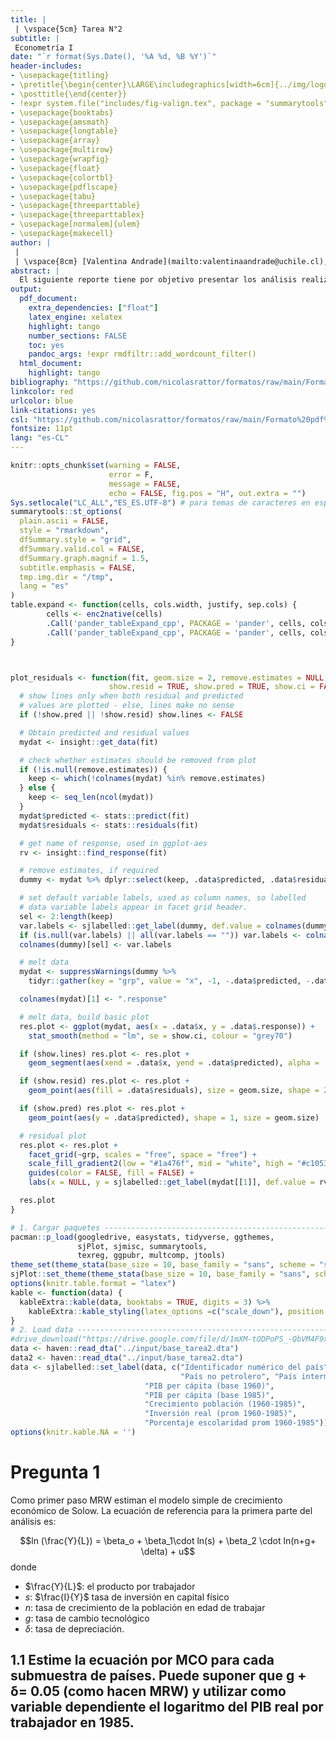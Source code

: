 ```yaml
---
title: |
 | \vspace{5cm} Tarea N°2 
subtitle: |
 Econometría I
date: "`r format(Sys.Date(), '%A %d, %B %Y')`"
header-includes:
- \usepackage{titling}
- \pretitle{\begin{center}\LARGE\includegraphics[width=6cm]{../img/logo-ie-uc.png}\\[\bigskipamount]}
- \posttitle{\end{center}}
- !expr system.file("includes/fig-valign.tex", package = "summarytools")
- \usepackage{booktabs}
- \usepackage{amsmath}
- \usepackage{longtable}
- \usepackage{array}
- \usepackage{multirow}
- \usepackage{wrapfig}
- \usepackage{float}
- \usepackage{colortbl}
- \usepackage{pdflscape}
- \usepackage{tabu}
- \usepackage{threeparttable}
- \usepackage{threeparttablex}
- \usepackage[normalem]{ulem}
- \usepackage{makecell}
author: | 
 | 
 | \vspace{8cm} [Valentina Andrade](mailto:valentinaandrade@uchile.cl), [Andrés Izquierdo](mailto:andres.izquierdo.ib@uc.cl) y [Pablo Ulriksen](mailto:pulriksen@uc.cl)
abstract: |
  El siguiente reporte tiene por objetivo presentar los análisis realizados en la Tarea N°2 del ramo Econometría I dictado por el profesor Juan Urquiza. Se analizan (...). El método utilizado implica la estimación de un modelo de regresión lineal múltiple que incorpora predictores económicos y sociales. Los resultados muestran (...).El código del reporte, así como los análisis adicionales [se pueden obtener en el siguiente link](https://github.com/valentinaandrade/econometrics/blob/main/R/02tarea.Rmd)
output:
  pdf_document:
    extra_dependencies: ["float"]
    latex_engine: xelatex
    highlight: tango
    number_sections: FALSE
    toc: yes
    pandoc_args: !expr rmdfiltr::add_wordcount_filter()
  html_document:
    highlight: tango
bibliography: "https://github.com/nicolasrattor/formatos/raw/main/Formato%20pdf%20uc/input/bib/bib.bib"
linkcolor: red
urlcolor: blue
link-citations: yes
csl: "https://github.com/nicolasrattor/formatos/raw/main/Formato%20pdf%20uc/input/bib/apa.csl"
fontsize: 11pt
lang: "es-CL"
---
```


```r
knitr::opts_chunk$set(warning = FALSE,
                      error = F, 
                      message = FALSE,
                      echo = FALSE, fig.pos = "H", out.extra = "") 
Sys.setlocale("LC_ALL","ES_ES.UTF-8") # para temas de caracteres en español, recomendable
summarytools::st_options(
  plain.ascii = FALSE, 
  style = "rmarkdown",
  dfSummary.style = "grid",
  dfSummary.valid.col = FALSE,
  dfSummary.graph.magnif = 1.5,
  subtitle.emphasis = FALSE,
  tmp.img.dir = "/tmp",
  lang = "es"
)
table.expand <- function(cells, cols.width, justify, sep.cols) {
        cells <- enc2native(cells)
        .Call('pander_tableExpand_cpp', PACKAGE = 'pander', cells, cols.width, justify, sep.cols, style)
        .Call('pander_tableExpand_cpp', PACKAGE = 'pander', cells, cols.width, justify, sep.cols, style)
}



plot_residuals <- function(fit, geom.size = 2, remove.estimates = NULL, show.lines = TRUE,
                      show.resid = TRUE, show.pred = TRUE, show.ci = FALSE) {
  # show lines only when both residual and predicted
  # values are plotted - else, lines make no sense
  if (!show.pred || !show.resid) show.lines <- FALSE

  # Obtain predicted and residual values
  mydat <- insight::get_data(fit)

  # check whether estimates should be removed from plot
  if (!is.null(remove.estimates)) {
    keep <- which(!colnames(mydat) %in% remove.estimates)
  } else {
    keep <- seq_len(ncol(mydat))
  }
  mydat$predicted <- stats::predict(fit)
  mydat$residuals <- stats::residuals(fit)

  # get name of response, used in ggplot-aes
  rv <- insight::find_response(fit)

  # remove estimates, if required
  dummy <- mydat %>% dplyr::select(keep, .data$predicted, .data$residuals)

  # set default variable labels, used as column names, so labelled
  # data variable labels appear in facet grid header.
  sel <- 2:length(keep)
  var.labels <- sjlabelled::get_label(dummy, def.value = colnames(dummy)[sel])[sel]
  if (is.null(var.labels) || all(var.labels == "")) var.labels <- colnames(dummy)[sel]
  colnames(dummy)[sel] <- var.labels

  # melt data
  mydat <- suppressWarnings(dummy %>%
    tidyr::gather(key = "grp", value = "x", -1, -.data$predicted, -.data$residuals))

  colnames(mydat)[1] <- ".response"

  # melt data, build basic plot
  res.plot <- ggplot(mydat, aes(x = .data$x, y = .data$.response)) +
    stat_smooth(method = "lm", se = show.ci, colour = "grey70")

  if (show.lines) res.plot <- res.plot +
    geom_segment(aes(xend = .data$x, yend = .data$predicted), alpha = .3)

  if (show.resid) res.plot <- res.plot +
    geom_point(aes(fill = .data$residuals), size = geom.size, shape = 21, colour = "grey50")

  if (show.pred) res.plot <- res.plot +
    geom_point(aes(y = .data$predicted), shape = 1, size = geom.size)

  # residual plot
  res.plot <- res.plot +
    facet_grid(~grp, scales = "free", space = "free") +
    scale_fill_gradient2(low = "#1a476f", mid = "white", high = "#c10534") +
    guides(color = FALSE, fill = FALSE) +
    labs(x = NULL, y = sjlabelled::get_label(mydat[[1]], def.value = rv))

  res.plot
}

```

```r
# 1. Cargar paquetes ------------------------------------------------------
pacman::p_load(googledrive, easystats, tidyverse, ggthemes,
               sjPlot, sjmisc, summarytools,
               texreg, ggpubr, multcomp, jtools)
theme_set(theme_stata(base_size = 10, base_family = "sans", scheme = "s2color"))
sjPlot::set_theme(theme_stata(base_size = 10, base_family = "sans", scheme = "s2color"))
options(knitr.table.format = "latex")
kable <- function(data) {
  kableExtra::kable(data, booktabs = TRUE, digits = 3) %>% 
    kableExtra::kable_styling(latex_options =c("scale_down"), position = "center")
}
# 2. Load data ------------------------------------------------------------
#drive_download("https://drive.google.com/file/d/1mXM-tODPoPS_-QbVM4F9x7QV07rNkyGf/view?usp=sharing", path = "input/base_tarea1.dta")
data <- haven::read_dta("../input/base_tarea2.dta")
data2 <- haven::read_dta("../input/base_tarea2.dta")
data <- sjlabelled::set_label(data, c("Identificador numérico del país", "País",
                                      "País no petrolero", "País intermedio",
                              "PIB per cápita (base 1960)",
                              "PIB per cápita (base 1985)",
                              "Crecimiento población (1960-1985)",
                              "Inversión real (prom 1960-1985)",
                              "Porcentaje escolaridad prom 1960-1985"))
options(knitr.kable.NA = '')

```

\thispagestyle{empty} 


\newpage

# Pregunta 1

Como primer paso MRW estiman el modelo simple de crecimiento económico de Solow. La ecuación de referencia para la primera parte del análisis es:

$$ln (\frac{Y}{L}) = \beta_o + \beta_1\cdot ln(s) + \beta_2 \cdot ln(n+g+ \delta) + u$$
donde

- $\frac{Y}{L}$:  el producto por trabajador
- $s$: $\frac{I}{Y}$ tasa de inversión en capital físico
- $n$: tasa de crecimiento de la población en edad de trabajar
- $g$: tasa de cambio tecnológico
- $\delta$: tasa de depreciación.

## 1.1 Estime la ecuación por MCO para cada submuestra de países. Puede suponer que g + δ= 0.05 (como hacen MRW) y utilizar como variable dependiente el logaritmo del PIB real por trabajador en 1985.

```r

```

